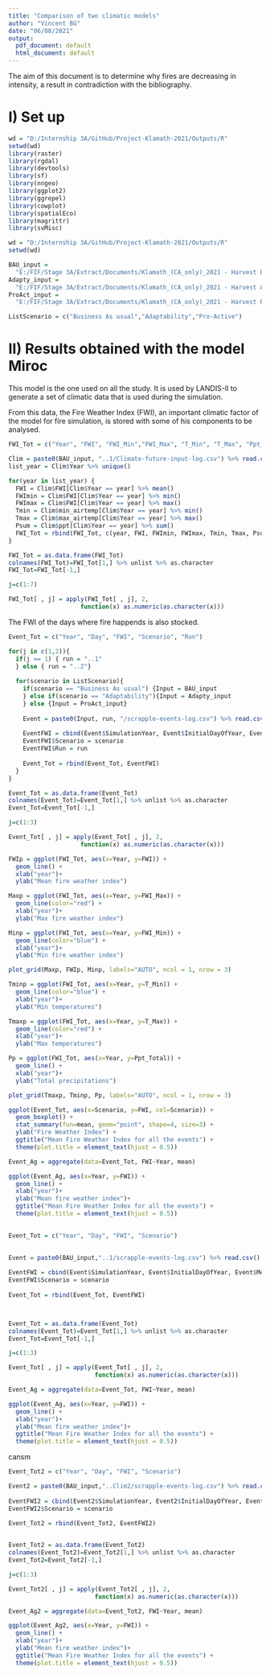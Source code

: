 ```yaml
---
title: "Comparison of two climatic models"
author: "Vincent BG"
date: "06/08/2021"
output:
  pdf_document: default
  html_document: default
---
```


The aim of this document is to determine why fires are decreasing in intensity, a result in contradiction with the bibliography.

# I) Set up

```r

wd = "D:/Internship 3A/GitHub/Project-Klamath-2021/Outputs/R"
setwd(wd)
library(raster)
library(rgdal)
library(devtools)
library(sf)
library(nngeo)
library(ggplot2)
library(ggrepel)
library(cowplot)
library(spatialEco)
library(magrittr)
library(svMisc)

```



```r

wd = "D:/Internship 3A/GitHub/Project-Klamath-2021/Outputs/R"
setwd(wd)

```

```r

BAU_input =
  "E:/FIF/Stage 3A/Extract/Documents/Klamath_(CA_only)_2021 - Harvest BAU/"
Adapty_input = 
  "E:/FIF/Stage 3A/Extract/Documents/Klamath_(CA_only)_2021 - Harvest Adaptability/"
ProAct_input =
  "E:/FIF/Stage 3A/Extract/Documents/Klamath_(CA_only)_2021 - Harvest Pro-active/"

ListScenario = c("Business As usual","Adaptability","Pro-Active")

```

# II) Results obtained with the model Miroc

This model is the one used on all the study. It is used by LANDIS-II to generate a set of climatic data that is used during the simulation.

From this data, the Fire Weather Index (FWI), an important climatic factor of the model for fire simulation, is stored with some of his components to be analysed.

```r

FWI_Tot = c("Year", "FWI", "FWI_Min","FWI_Max", "T_Min", "T_Max", "Ppt_Total")

Clim = paste0(BAU_input, "..1/Climate-future-input-log.csv") %>% read.csv()
list_year = Clim$Year %>% unique()

for(year in list_year) {
  FWI = Clim$FWI[Clim$Year == year] %>% mean()
  FWImin = Clim$FWI[Clim$Year == year] %>% min()
  FWImax = Clim$FWI[Clim$Year == year] %>% max()
  Tmin = Clim$min_airtemp[Clim$Year == year] %>% min()
  Tmax = Clim$max_airtemp[Clim$Year == year] %>% max()
  Psum = Clim$ppt[Clim$Year == year] %>% sum()
  FWI_Tot = rbind(FWI_Tot, c(year, FWI, FWImin, FWImax, Tmin, Tmax, Psum))
}

FWI_Tot = as.data.frame(FWI_Tot)
colnames(FWI_Tot)=FWI_Tot[1,] %>% unlist %>% as.character
FWI_Tot=FWI_Tot[-1,]

j=c(1:7)

FWI_Tot[ , j] = apply(FWI_Tot[ , j], 2,
                    function(x) as.numeric(as.character(x)))

```

The FWI of the days where fire happends is also stocked. 

```r

Event_Tot = c("Year", "Day", "FWI", "Scenario", "Run")

for(j in c(1,2)){
  if(j == 1) { run = "..1"
  } else { run = "..2"}
  
  for(scenario in ListScenario){
    if(scenario == "Business As usual") {Input = BAU_input
    } else if(scenario == "Adaptability"){Input = Adapty_input
    } else {Input = ProAct_input}
    
    Event = paste0(Input, run, "/scrapple-events-log.csv") %>% read.csv()
    
    EventFWI = cbind(Event$SimulationYear, Event$InitialDayOfYear, Event$MeanFWI) %>% as.data.frame()
    EventFWI$Scenario = scenario
    EventFWI$Run = run
    
    Event_Tot = rbind(Event_Tot, EventFWI)
  }
}

Event_Tot = as.data.frame(Event_Tot)
colnames(Event_Tot)=Event_Tot[1,] %>% unlist %>% as.character
Event_Tot=Event_Tot[-1,]

j=c(1:3)

Event_Tot[ , j] = apply(Event_Tot[ , j], 2,
                    function(x) as.numeric(as.character(x)))

```


```r

FWIp = ggplot(FWI_Tot, aes(x=Year, y=FWI)) +
  geom_line() +
  xlab("year")+
  ylab("Mean fire weather index")

Maxp = ggplot(FWI_Tot, aes(x=Year, y=FWI_Max)) +
  geom_line(color="red") +
  xlab("year")+
  ylab("Max fire weather index")

Minp = ggplot(FWI_Tot, aes(x=Year, y=FWI_Min)) +
  geom_line(color="blue") +
  xlab("year")+
  ylab("Min fire weather index")

plot_grid(Maxp, FWIp, Minp, labels="AUTO", ncol = 1, nrow = 3)

```

```r
Tminp = ggplot(FWI_Tot, aes(x=Year, y=T_Min)) +
  geom_line(color="blue") +
  xlab("year")+
  ylab("Min temperatures")

Tmaxp = ggplot(FWI_Tot, aes(x=Year, y=T_Max)) +
  geom_line(color="red") +
  xlab("year")+
  ylab("Max temperatures")

Pp = ggplot(FWI_Tot, aes(x=Year, y=Ppt_Total)) +
  geom_line() +
  xlab("year")+
  ylab("Total precipitations")

plot_grid(Tmaxp, Tminp, Pp, labels="AUTO", ncol = 1, nrow = 3)

```

```r

ggplot(Event_Tot, aes(x=Scenario, y=FWI, col=Scenario)) +
  geom_boxplot() +
  stat_summary(fun=mean, geom="point", shape=4, size=3) +
  ylab("Fire Weather Index") +
  ggtitle("Mean Fire Weather Index for all the events") +
  theme(plot.title = element_text(hjust = 0.5))

Event_Ag = aggregate(data=Event_Tot, FWI~Year, mean)

ggplot(Event_Ag, aes(x=Year, y=FWI)) +
  geom_line() +
  xlab("year")+
  ylab("Mean fire weather index")+
  ggtitle("Mean Fire Weather Index for all the events") +
  theme(plot.title = element_text(hjust = 0.5))
  

```


```r
Event_Tot = c("Year", "Day", "FWI", "Scenario")

  
Event = paste0(BAU_input,"..1/scrapple-events-log.csv") %>% read.csv()
    
EventFWI = cbind(Event$SimulationYear, Event$InitialDayOfYear, Event$MeanFWI) %>% as.data.frame()
EventFWI$Scenario = scenario
    
Event_Tot = rbind(Event_Tot, EventFWI)



Event_Tot = as.data.frame(Event_Tot)
colnames(Event_Tot)=Event_Tot[1,] %>% unlist %>% as.character
Event_Tot=Event_Tot[-1,]

j=c(1:3)

Event_Tot[ , j] = apply(Event_Tot[ , j], 2,
                        function(x) as.numeric(as.character(x)))

Event_Ag = aggregate(data=Event_Tot, FWI~Year, mean)

ggplot(Event_Ag, aes(x=Year, y=FWI)) +
  geom_line() +
  xlab("year")+
  ylab("Mean fire weather index")+
  ggtitle("Mean Fire Weather Index for all the events") +
  theme(plot.title = element_text(hjust = 0.5))

```

cansm

```r
Event_Tot2 = c("Year", "Day", "FWI", "Scenario")

Event2 = paste0(BAU_input,"..Clim2/scrapple-events-log.csv") %>% read.csv()
  
EventFWI2 = cbind(Event2$SimulationYear, Event2$InitialDayOfYear, Event2$MeanFWI) %>% as.data.frame()
EventFWI2$Scenario = scenario
  
Event_Tot2 = rbind(Event_Tot2, EventFWI2)


Event_Tot2 = as.data.frame(Event_Tot2)
colnames(Event_Tot2)=Event_Tot2[1,] %>% unlist %>% as.character
Event_Tot2=Event_Tot2[-1,]

j=c(1:3)

Event_Tot2[ , j] = apply(Event_Tot2[ , j], 2,
                        function(x) as.numeric(as.character(x)))

Event_Ag2 = aggregate(data=Event_Tot2, FWI~Year, mean)

ggplot(Event_Ag2, aes(x=Year, y=FWI)) +
  geom_line() +
  xlab("year")+
  ylab("Mean fire weather index")+
  ggtitle("Mean Fire Weather Index for all the events") +
  theme(plot.title = element_text(hjust = 0.5))

```

